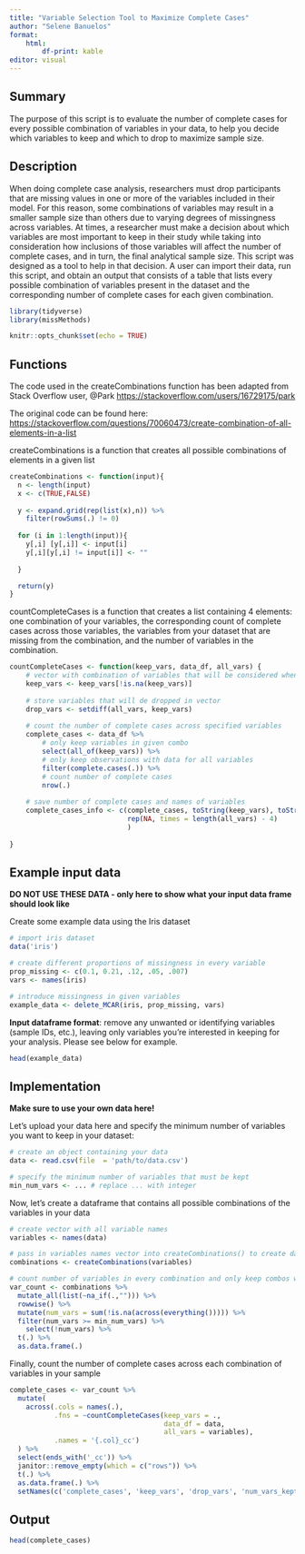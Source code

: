 ```yaml
---
title: "Variable Selection Tool to Maximize Complete Cases"
author: "Selene Banuelos"
format: 
    html:
        df-print: kable
editor: visual
---
```


## Summary

The purpose of this script is to evaluate the number of complete cases for every possible combination of variables in your data, to help you decide which variables to keep and which to drop to maximize sample size.

## Description

When doing complete case analysis, researchers must drop participants that are missing values in one or more of the variables included in their model. For this reason, some combinations of variables may result in a smaller sample size than others due to varying degrees of missingness across variables. At times, a researcher must make a decision about which variables are most important to keep in their study while taking into consideration how inclusions of those variables will affect the number of complete cases, and in turn, the final analytical sample size. This script was designed as a tool to help in that decision. A user can import their data, run this script, and obtain an output that consists of a table that lists every possible combination of variables present in the dataset and the corresponding number of complete cases for each given combination.

```r
library(tidyverse)
library(missMethods)

knitr::opts_chunk$set(echo = TRUE)
```

## Functions

The code used in the createCombinations function has been adapted from Stack Overflow user, @Park <https://stackoverflow.com/users/16729175/park>

The original code can be found here: <https://stackoverflow.com/questions/70060473/create-combination-of-all-elements-in-a-list>

createCombinations is a function that creates all possible combinations of elements in a given list

```r
createCombinations <- function(input){
  n <- length(input)
  x <- c(TRUE,FALSE)
  
  y <- expand.grid(rep(list(x),n)) %>%
    filter(rowSums(.) != 0)
  
  for (i in 1:length(input)){
    y[,i] [y[,i]] <- input[i]
    y[,i][y[,i] != input[i]] <- ""
    
  }

  return(y)
}
```

countCompleteCases is a function that creates a list containing 4 elements: one combination of your variables, the corresponding count of complete cases across those variables, the variables from your dataset that are missing from the combination, and the number of variables in the combination.

```r
countCompleteCases <- function(keep_vars, data_df, all_vars) {
    # vector with combination of variables that will be considered when counting complete cases, NAs need to be removed
    keep_vars <- keep_vars[!is.na(keep_vars)]
    
    # store variables that will de dropped in vector
    drop_vars <- setdiff(all_vars, keep_vars)
    
    # count the number of complete cases across specified variables
    complete_cases <- data_df %>%
        # only keep variables in given combo
        select(all_of(keep_vars)) %>%
        # only keep observations with data for all variables
        filter(complete.cases(.)) %>%
        # count number of complete cases
        nrow(.)
    
    # save number of complete cases and names of variables
    complete_cases_info <- c(complete_cases, toString(keep_vars), toString(drop_vars), length(keep_vars),
                             rep(NA, times = length(all_vars) - 4)
                             )
    
}
```

## Example input data

**DO NOT USE THESE DATA - only here to show what your input data frame should look like**

Create some example data using the Iris dataset

```r
# import iris dataset
data('iris')

# create different proportions of missingness in every variable
prop_missing <- c(0.1, 0.21, .12, .05, .007)
vars <- names(iris)

# introduce missingness in given variables
example_data <- delete_MCAR(iris, prop_missing, vars)
```

**Input dataframe format**: remove any unwanted or identifying variables (sample IDs, etc.), leaving only variables you're interested in keeping for your analysis. Please see below for example.

```r
head(example_data)
```

## Implementation

**Make sure to use your own data here!**

Let's upload your data here and specify the minimum number of variables you want to keep in your dataset:

```r
# create an object containing your data
data <- read.csv(file  = 'path/to/data.csv')

# specify the minimum number of variables that must be kept
min_num_vars <- ... # replace ... with integer
```

Now, let's create a dataframe that contains all possible combinations of the variables in your data

```r
# create vector with all variable names
variables <- names(data)

# pass in variables names vector into createCombinations() to create dataframe with all possible combinations of all variables
combinations <- createCombinations(variables) 

# count number of variables in every combination and only keep combos with minimum number of variables specified by user
var_count <- combinations %>%
  mutate_all(list(~na_if(.,""))) %>%
  rowwise() %>%
  mutate(num_vars = sum(!is.na(across(everything())))) %>%
  filter(num_vars >= min_num_vars) %>%
    select(!num_vars) %>%
  t(.) %>%
  as.data.frame(.)
```

Finally, count the number of complete cases across each combination of variables in your sample

```r
complete_cases <- var_count %>%
  mutate(
    across(.cols = names(.), 
           .fns = ~countCompleteCases(keep_vars = .,
                                      data_df = data,
                                      all_vars = variables),
           .names = '{.col}_cc')
  ) %>%
  select(ends_with('_cc')) %>%
  janitor::remove_empty(which = c("rows")) %>%
  t(.) %>%
  as.data.frame(.) %>%
  setNames(c('complete_cases', 'keep_vars', 'drop_vars', 'num_vars_kept'))
```

## Output

```r
head(complete_cases)
```

